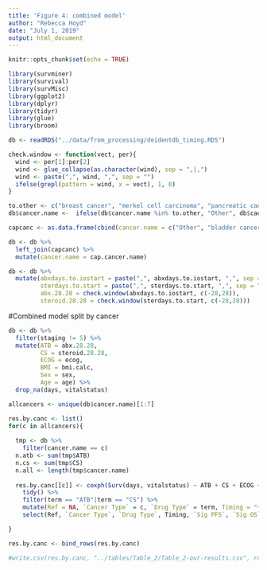 ```yaml
---
title: 'Figure 4: combined model'
author: "Rebecca Hoyd"
date: "July 1, 2019"
output: html_document
---
```


```r
knitr::opts_chunk$set(echo = TRUE)

library(survminer)
library(survival)
library(survMisc)
library(ggplot2)
library(dplyr)
library(tidyr)
library(glue)
library(broom)
```


```r
db <- readRDS("../data/from_processing/deidentdb_timing.RDS")
```

```r
check.window <- function(vect, per){
  wind <- per[1]:per[2]
  wind <- glue_collapse(as.character(wind), sep = ",|,")
  wind <- paste(",", wind, ",", sep = "")
  ifelse(grepl(pattern = wind, x = vect), 1, 0)
}

```

```r
to.other <- c("breast cancer", "merkel cell carcinoma", "pancreatic cancer", "Prostate", "small cell lung cancer", "colon cancer", "Hodgkin lymphoma")
db$cancer.name <-  ifelse(db$cancer.name %in% to.other, "Other", db$cancer.name)

capcanc <- as.data.frame(cbind(cancer.name = c("Other", "bladder cancer", "head and neck carcinoma", "melanoma", "non-small cell lung cancer", "renal cell carcinoma", "Sarcoma"), cap.cancer.name = c("Other", "Bladder Cancer", "Head and Neck Carcinoma", "Melanoma", "Non-Small Cell Lung Cancer", "Renal Cell Carcinoma", "Sarcoma")))

db <- db %>%
  left_join(capcanc) %>%
  mutate(cancer.name = cap.cancer.name)

db <- db %>%
  mutate(abxdays.to.iostart = paste(",", abxdays.to.iostart, ",", sep = ""),
         sterdays.to.start = paste(",", sterdays.to.start, ",", sep = ""),
         abx.28.28 = check.window(abxdays.to.iostart, c(-28,28)),
         steroid.28.28 = check.window(sterdays.to.start, c(-28,28)))
```


#Combined model split by cancer
```r
db <- db %>%
  filter(staging != 5) %>%
  mutate(ATB = abx.28.28,
         CS = steroid.28.28,
         ECOG = ecog,
         BMI = bmi.calc,
         Sex = sex,
         Age = age) %>%
  drop_na(days, vitalstatus)

allcancers <- unique(db$cancer.name)[1:7]
```

```r
res.by.canc <- list()
for(c in allcancers){
  
  tmp <- db %>%
    filter(cancer.name == c)
  n.atb <- sum(tmp$ATB)
  n.cs <- sum(tmp$CS)
  n.all <- length(tmp$cancer.name)
  
  res.by.canc[[c]] <- coxph(Surv(days, vitalstatus) ~ ATB + CS + ECOG + BMI + Sex + Age, data = tmp) %>%
    tidy() %>%
    filter(term == "ATB"|term == "CS") %>%
    mutate(Ref = NA, `Cancer Type` = c, `Drug Type` = term, Timing = "+/- 28", `Sig PFS` = NA, `Sig OS` = ifelse(p.value < .05, "Yes", "No"), `N drug Users` = c(n.atb, n.cs), `N total` = n.all, `PFS HR` = NA, `OS HR` = exp(estimate), `Uni vs Multi Variate` = "Multi", Covariates = ifelse(term == "ATB", "CS, ECOG, BMI, Sex, Age", "ATB, ECOG, BMI, Sex, Age")) %>%
    select(Ref, `Cancer Type`, `Drug Type`, Timing, `Sig PFS`, `Sig OS`, `N drug Users`, `N total`, `PFS HR`, `OS HR`, `Uni vs Multi Variate`, `Covariates`)

}

res.by.canc <- bind_rows(res.by.canc)
```

```r
#write.csv(res.by.canc, "../tables/Table_2/Table_2-our-results.csv", row.names = FALSE)
```